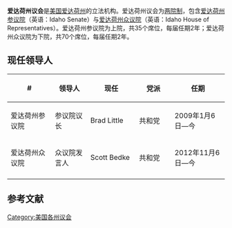 {{unreferenced|time=2015-01-01T11:27:07+00:00}}
{{Infobox legislature
 | name              = 爱达荷州议会
 | coa_pic           = 
 | session_room      = 
 | house_type        =  两院制
 | houses            = [[爱达荷州参议院|爱达荷州参议院]] <br />[[爱达荷州众议院|爱达荷州众议院]]
 | term_limits       = 
 | new_session       = 
 | leader1_type      = 参议院议长
 | leader1           = [[Brad_Little|Brad Little]]
 | party1            = ([[共和黨_(美國)|共和党]])
 | election1         = 2009年1月6日
 | leader2_type      = 众议院发言人
 | leader2           = [[Scott_Bedke|Scott Bedke]]
 | party2            = ([[共和黨_(美國)|共和党]])
 | election2         = 2012年11月6日
 | authority         = 
 | members           = 35（参）70（众）
 | last_election1    = 
 | next_election1    = 
 | redistricting     = 
 | political_groups1 = 
 | meeting_place     = 
 | website           = 
}}
'''爱达荷州议会'''是[[美国|美国]][[爱达荷州|爱达荷州]]的立法机构。爱达荷州议会为[[两院制|两院制]]，包含[[爱达荷州参议院|爱达荷州参议院]]（英语：Idaho Senate）与[[爱达荷州众议院|爱达荷州众议院]]（英语：Idaho House of Representatives）。爱达荷州参议院为上院，共35个席位，每届任期2年；爱达荷州众议院为下院，共70个席位，每届任期2年。

==现任领导人==
{| class="wikitable sortable" style="text-align: center;"
|-
! width="120" | #
! width="90"| 领导人
! width="120"| 现任
! width="90"| 党派
! width="140"| 任期
|- 
| 爱达荷州参议院 || 参议院议长 || Brad Little || 共和党 || 2009年1月6日—今
|- 
| 爱达荷州众议院 || 众议院发言人 || Scott Bedke || 共和党 || 2012年11月6日—今
|- 
|}

== 参考文献 ==
{{reflist|colwidth=30em}}
{{美国立法机构}}
[[Category:美国各州议会|Category:美国各州议会]]